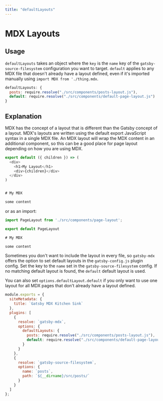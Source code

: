 ```yaml
---
title: "defaultLayouts"
---
```


# MDX Layouts

## Usage

`defaultLayouts` takes an object where the `key` is the `name` key of
the `gatsby-source-filesystem` configuration you want to
target. `default` applies to any MDX file that doesn't already have a
layout defined, even if it's imported manually using `import MDX from
'./thing.mdx`. 

```js
defaultLayouts: {
  posts: require.resolve("./src/components/posts-layout.js"),
  default: require.resolve("./src/components/default-page-layout.js")
}
```

## Explanation

MDX has the concept of a layout that is different than the Gatsby
concept of a layout. MDX's layouts are written using the default
export JavaScript syntax in a single MDX file. An MDX layout will wrap
the MDX content in an additional component, so this can be a good
place for page layout depending on how you are using MDX.

```javascript
export default ({ children }) => (
  <div>
    <h1>My Layout</h1>
    <div>{children}</div>
  </div>
)


# My MDX

some content
```

or as an import:

```javascript
import PageLayout from './src/components/page-layout';

export default PageLayout

# My MDX

some content
```

Sometimes you don't want to include the layout in every file, so `gatsby-mdx`
offers the option to set default layouts in the `gatsby-config.js` plugin
config. Set the key to the `name` set in the `gatsby-source-filesystem` config.
If no matching default layout is found, the `default` default layout is used.

You can also set `options.defaultLayout.default` if you only want to
use one layout for all MDX pages that don't already have a layout defined.

```javascript
module.exports = {
  siteMetadata: {
    title: `Gatsby MDX Kitchen Sink`
  },
  plugins: [
    {
      resolve: `gatsby-mdx`,
      options: {
        defaultLayouts: {
          posts: require.resolve("./src/components/posts-layout.js"),
          default: require.resolve("./src/components/default-page-layout.js")
        }
      }
    },
    {
      resolve: `gatsby-source-filesystem`,
      options: {
        name: `posts`,
        path: `${__dirname}/src/posts/`
      }
    }
  ]
};
```

